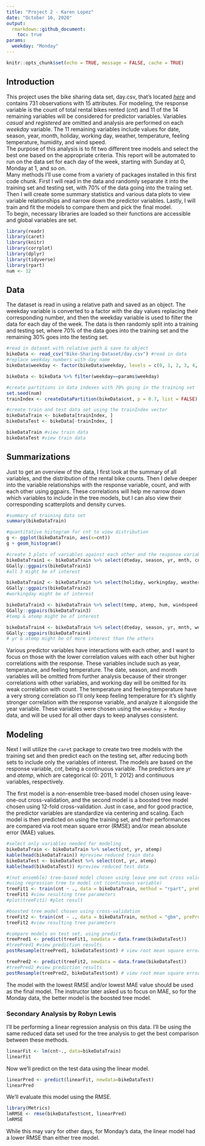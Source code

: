 ```yaml
---
title: "Project 2 - Karen Lopez"
date: "October 16, 2020"
output:
  rmarkdown::github_document:
    toc: true
params:
  weekday: "Monday"
---
```


```r
knitr::opts_chunk$set(echo = TRUE, message = FALSE, cache = TRUE)
```
## Introduction  
This project uses the bike sharing data set, day.csv, that's located *[here](https://archive.ics.uci.edu/ml/datasets/Bike+Sharing+Dataset)* and contains 731 observations with 15 attributes. For modeling, the response variable is the count of total rental bikes rented (*cnt*) and 11 of the 14 remaining variables will be considered for predictor variables. Variables *casual* and *registered* are omitted and analysis are performed on each *weekday* variable. The 11 remaining variables include values for date, season, year, month, holiday, working day, weather, temperature, feeling temperature, humidity, and wind speed.  
The purpose of this analysis is to fit two different tree models and select the best one based on the appropriate criteria. This report will be automated to run on the data set for each day of the week, starting with Sunday at 0, Monday at 1, and so on.  
Many methods I'll use come from a variety of packages installed in this first code chunk. First I will read in the data and randomly separate it into the training set and testing set, with 70% of the data going into the traiing set. Then I will create some summary statistics and various data plots to view variable relationships and narrow down the predictor variables. Lastly, I will train and fit the models to compare them and pick the final model.  
To begin, necessary libraries are loaded so their functions are accessible and global variables are set.  
```r
library(readr)
library(caret)
library(knitr)
library(corrplot)
library(dplyr)
library(tidyverse)
library(rpart)
num <- 12
```

## Data  
The dataset is read in using a relative path and saved as an object. The weekday variable is converted to a factor with the day values replacing their corresponding number, and then the weekday variable is used to filter the data for each day of the week. The data is then randomly split into a training and testing set, where 70% of the data goes into the training set and the remaining 30% goes into the testing set.  
```r
#read in dataset with relative path & save to object
bikeData <- read_csv("Bike-Sharing-Dataset/day.csv") #read in data
#replace weekday numbers with day name
bikeData$weekday <- factor(bikeData$weekday, levels = c(0, 1, 2, 3, 4, 5, 6), labels = c("Sunday", "Monday", "Tuesday", "Wednesday", "Thursday", "Friday", "Saturday"))

bikeData <- bikeData %>% filter(weekday==params$weekday)

#create partitions in data indexes with 70% going in the training set
set.seed(num)
trainIndex <- createDataPartition(bikeData$cnt, p = 0.7, list = FALSE)

#create train and test data set using the trainIndex vector
bikeDataTrain <- bikeData[trainIndex, ]
bikeDataTest <- bikeData[-trainIndex, ]

bikeDataTrain #view train data
bikeDataTest #view train data
```

## Summarizations  
Just to get an overview of the data, I first look at the summary of all variables, and the distribution of the rental bike counts. Then I delve deeper into the variable relationships with the response variable, count, and with each other using ggpairs. These correlations will help me narrow down which variables to include in the tree models, but I can also view their corresponding scatterplots and density curves.  
```r
#summary of training data set
summary(bikeDataTrain)

#quantitative histogram for cnt to view distribution
g <- ggplot(bikeDataTrain, aes(x=cnt))
g + geom_histogram()

#create 3 plots of variables against each other and the response variable
bikeDataTrain1 <- bikeDataTrain %>% select(dteday, season, yr, mnth, cnt)
GGally::ggpairs(bikeDataTrain1)
#all 3 might be of interest

bikeDataTrain2 <- bikeDataTrain %>% select(holiday, workingday, weathersit, cnt)
GGally::ggpairs(bikeDataTrain2)
#workingday might be of interest

bikeDataTrain3 <- bikeDataTrain %>% select(temp, atemp, hum, windspeed, cnt)
GGally::ggpairs(bikeDataTrain3)
#temp & atemp might be of interest

bikeDataTrain4 <- bikeDataTrain %>% select(dteday, season, yr, mnth, workingday, temp, atemp, cnt)
GGally::ggpairs(bikeDataTrain4)
# yr & atemp might be of more interest than the others 
```
Various predictor variables have interactions with each other, and I want to focus on those with the lower correlation values with each other but higher correlations with the response. These variables include such as year, temperature, and feeling temperature. The date, season, and month variables will be omitted from further analysis because of their stronger correlations with other variables, and working day will be omitted for its weak correlation with count. The temperature and feeling temperature have a very strong correlation so I'll only keep feeling temperature for it's slightly stronger correlation with the response variable, and analyze it alongside the year variable. These variables were chosen using the `weekday = Monday` data, and will be used for all other days to keep analyses consistent.   

## Modeling  
Next I will utilize the `caret` package to create two tree models with the training set and then predict each on the testing set, after reducing both sets to include only the variables of interest. The models are based on the response variable, *cnt*, being a continuous variable. The predictors are *yr* and *atemp*, which are categorical (0: 2011, 1: 2012) and continuous variables, respectively.  

The first model is a non-ensemble tree-based model chosen using leave-one-out cross-validation, and the second model is a boosted tree model chosen using 12-fold cross-validation. Just in case, and for good practice, the predictor variables are standardize via centering and scaling. Each model is then predicted on using the training set, and their performances are compared via root mean square error (RMSE) and/or mean absolute error (MAE) values.  
```r
#select only variables needed for modeling
bikeDataTrain <- bikeDataTrain %>% select(cnt, yr, atemp)
kable(head(bikeDataTrain)) #preview reduced train data
bikeDataTest <- bikeDataTest %>% select(cnt, yr, atemp)
kable(head(bikeDataTest)) #preview reduced test data

#(not ensemble) tree-based model chosen using leave one out cross validation
#using regression tree to model cnt (continuous variable)
treeFit1 <- train(cnt ~ ., data = bikeDataTrain, method = "rpart", preProcess = c("center", "scale"), trControl = trainControl(method = "LOOCV"))
treeFit1 #view resulting tree parameters
#plot(treeFit1) #plot result

#boosted tree model chosen using cross-validation
treeFit2 <- train(cnt ~ ., data = bikeDataTrain, method = "gbm", preProcess = c("center", "scale"), trControl = trainControl(method = "cv", number = num))
treeFit2 #view resulting tree parameters

#compare models on test set, using predict
treePred1 <- predict(treeFit1, newdata = data.frame(bikeDataTest))
#treePred1 #view prediction results
postResample(treePred1, bikeDataTest$cnt) # view root mean square error

treePred2 <- predict(treeFit2, newdata = data.frame(bikeDataTest))
#treePred2 #view prediction results
postResample(treePred2, bikeDataTest$cnt) # view root mean square error
```
The model with the lowest RMSE and/or lowest MAE value should be used as the final model. The instructor later asked us to focus on MAE, so for the Monday data, the better model is the boosted tree model.  

### Secondary Analysis by Robyn Lewis
I'll be performing a linear regression analysis on this data. I'll be using the same reduced data set used for the tree analysis to get the best comparison between these methods. 
```r
linearFit <- lm(cnt~., data=bikeDataTrain)
linearFit
```
Now we'll predict on the test data using the linear model. 

```r
linearPred <- predict(linearFit, newdata=bikeDataTest)
linearPred
```
We'll evaluate this model using the RMSE. 
```r
library(Metrics)
lmRMSE <- rmse(bikeDataTest$cnt, linearPred)
lmRMSE
```
While this may vary for other days, for Monday's data, the linear model had a lower RMSE than either tree model. 